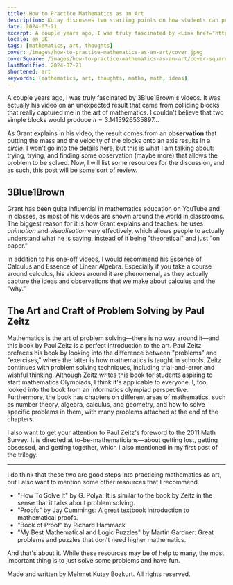 ```yaml
---
title: How to Practice Mathematics as an Art
description: Kutay discusses two starting points on how students can practice mathematics as an art.
date: 2024-07-21
excerpt: A couple years ago, I was truly fascinated by <Link href="https://www.youtube.com/@3blue1brown">3Blue1Brown</Link>'s videos. It was actually his <Link href="https://www.youtube.com/watch?v=HEfHFsfGXjs">video</Link> on an unexpected result that came from colliding blocks that really captured me in the art of mathematics. I couldn't believe that two simple blocks would produce $\pi = 3.1415926535897...$
locale: en_UK
tags: [mathematics, art, thoughts]
cover: /images/how-to-practice-mathematics-as-an-art/cover.jpeg
coverSquare: /images/how-to-practice-mathematics-as-an-art/cover-square.jpg
lastModified: 2024-07-21
shortened: art
keywords: [mathematics, art, thoughts, maths, math, ideas]
---
```

A couple years ago, I was truly fascinated by <Link href="https://www.youtube.com/@3blue1brown">3Blue1Brown</Link>'s videos. It was actually his <Link href="https://www.youtube.com/watch?v=HEfHFsfGXjs">video</Link> on an unexpected result that came from colliding blocks that really captured me in the art of mathematics. I couldn't believe that two simple blocks would produce $\pi = 3.1415926535897...$

As Grant explains in his video, the result comes from an **observation** that putting the mass and the velocity of the blocks onto an axis results in a *circle*. I won't go into the details here, but this is what I am talking about: trying, trying, and finding some observation (maybe more) that allows the problem to be solved. Now, I will list some resources for the discussion, and as such, this post will be some sort of review.

## 3Blue1Brown

Grant has been quite influential in mathematics education on YouTube and in classes, as most of his videos are shown around the world in classrooms. The biggest reason for it is how Grant explains and teaches: he uses *animation* and *visualisation* very effectively, which allows people to actually understand what he is saying, instead of it being "theoretical" and just "on paper."

In addition to his one-off videos, I would recommend his <Link href="https://www.youtube.com/watch?v=WUvTyaaNkzM&list=PLZHQObOWTQDMsr9K-rj53DwVRMYO3t5Yr">Essence of Calculus</Link> and <Link href="https://www.youtube.com/watch?v=fNk_zzaMoSs&list=PLZHQObOWTQDPD3MizzM2xVFitgF8hE_ab">Essence of Linear Algebra</Link>. Especially if you take a course around calculus, his videos around it are phenomenal, as they actually capture the ideas and observations that we make about calculus and the "why."

## The Art and Craft of Problem Solving by Paul Zeitz

Mathematics is the art of problem solving—there is no way around it—and this book by Paul Zeitz is a perfect introduction to the art. Paul Zeitz prefaces his book by looking into the difference between "problems" and "exercises," where the latter is how <Link href="/posts/why-do-people-just-hate-mathematics">mathematics is taught in schools</Link>. Zeitz continues with problem solving techniques, including trial-and-error and wishful thinking. Although Zeitz writes this book for students aspiring to start mathematics Olympiads, I think it's applicable to everyone. I, too, looked into the book from an informatics olympiad perspective. Furthermore, the book has chapters on different areas of mathematics, such as number theory, algebra, calculus, and geometry, and how to solve specific problems in them, with many problems attached at the end of the chapters.

I also want to get your attention to Paul Zeitz's <Link href="https://stuymathsurvey.com/articles/archive/PaulZeitz2011Foreword.pdf">foreword</Link> to the 2011 Math Survey. It is directed at to-be-mathematicians—about getting lost, getting obsessed, and getting together, which I also mentioned in my <Link href="/posts/why-mathematics-is-lonely">first post of the trilogy</Link>.

---

I do think that these two are good steps into practicing mathematics as art, but I also want to mention some other resources that I recommend.

- "How To Solve It" by G. Polya: It is similar to the book by Zeitz in the sense that it talks about problem solving.
- "Proofs" by Jay Cummings: A great textbook introduction to mathematical proofs.
- "Book of Proof" by Richard Hammack
- "My Best Mathematical and Logic Puzzles" by Martin Gardner: Great problems and puzzles that don't need higher mathematics.

And that's about it. While these resources may be of help to many, the most important thing is to just solve some problems and have fun.

Made and written by Mehmet Kutay Bozkurt. All rights reserved.